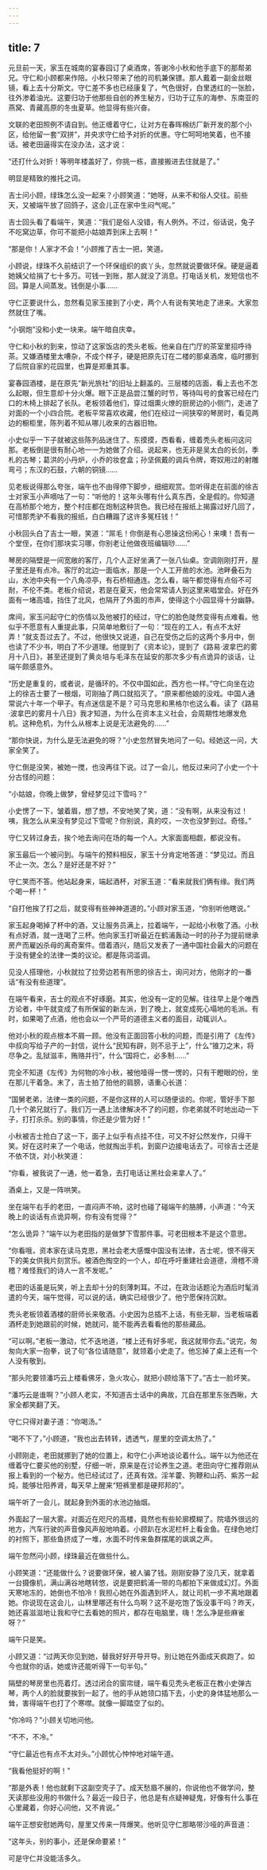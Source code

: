 ```yaml
---
---
---
```

title: 7
---




元旦前一天，家玉在城南的宴春园订了桌酒席，答谢冷小秋和他手底下的那帮弟兄。守仁和小顾都来作陪。小秋只带来了他的司机兼保镖。那人戴着一副金丝眼镜，看上去十分斯文。守仁差不多也已经康复了，气色很好，白里透红的一张脸，往外渗着油光。这要归功于他那些自创的养生秘方，归功于辽东的海参、东南亚的燕窝、青藏高原的冬虫夏草。他显得有些兴奋。

文联的老田照例不请自到。他正缠着守仁，让对方在春晖棉纺厂新开发的那个小区，给他留一套“双拼”，并央求守仁给予对折的优惠。守仁呵呵地笑着，也不接话。被老田逼得实在没办法，这才说：

“还打什么对折！等明年楼盖好了，你挑一栋，直接搬进去住就是了。”

明显是精致的推托之词。

吉士问小顾，绿珠怎么没一起来？小顾笑道：“她呀，从来不和俗人交往。前些天，又被端午放了回鸽子，这会儿正在家中生闷气呢。”

吉士回头看了看端午，笑道：“我们是俗人没错，有人例外。不过，俗话说，兔子不吃窝边草，你可不能把小姑娘弄到床上去啊！”

“那是你！人家才不会！”小顾推了吉士一把，笑道。

小顾说，绿珠不久前结识了一个环保组织的疯丫头，忽然就说要做环保。硬是逼着她姨父给捐了七十多万。可钱一到账，那人就没了消息。打电话关机，发短信也不回。算是人间蒸发。钱倒是小事……

守仁正要说什么，忽然看见家玉接到了小史，两个人有说有笑地走了进来。大家忽然就住了嘴。

“小钢炮”没和小史一块来。端午暗自庆幸。

守仁和小秋的到来，惊动了这家饭店的秃头老板。他亲自在门厅的茶室里招呼待茶。又嫌酒楼里太嘈杂，不成个样子，硬是把原先订在二楼的那桌酒席，临时挪到了后院自家的花园里，也算是郑重其事。

宴春园酒楼，是在原先“新光旅社”的旧址上翻盖的。三层楼的店面，看上去也不怎么起眼，但生意却十分火爆。眼下正是品尝江蟹的时节，等待叫号的食客已经在门口的木椅上排起了长队。老板领着他们，穿过烟熏火燎的厨房边的小侧门，走进了对面的一个小四合院。老板平常喜欢收藏，他们在经过一间狭窄的琴房时，看见两边的橱柜里，陈列着不知从哪儿收来的古器旧物。

小史似乎一下子就被这些陈列品迷住了。东摸摸，西看看，缠着秃头老板问这问那。老板倒是很有耐心地一一为她做了介绍。说起来，也无非是吴太白的长剑，季札的古琴；葛洪的小丹炉，小乔的妆奁盒；孙坚佩戴的调兵令牌，寄奴用过的射雕弯弓；东汉的石鼓，六朝的铜镜……

见老板说得那么夸张，端午也不由得停下脚步，细细观赏。忽听得走在前面的徐吉士对家玉小声嘀咕了一句：“听他的！这年头哪有什么真东西，全是假的。你知道在高桥那个地方，整个村庄都在炮制这种货色。我已经在报纸上揭露过好几回了，可惜那秃驴不看我的报纸，白白糟蹋了这许多冤枉钱！”

小秋回头白了吉士一眼，笑道：“屌毛！你倒是有心思操这份闲心！来噢！吾有一个堂侄，在你们那块实习哪，你别老让他做夜班编辑唦……”

琴房的隔壁是一间宽敞的客厅，几个人正好坐满了一张八仙桌。空调刚刚打开，屋子里还是有点冷。客厅的北边一面临水，那是一个人工开凿的水池。池畔叠石为山，水池中央有一个八角凉亭，有石桥相通连。怎么看，端午都觉得有点俗不可耐，不伦不类。老板介绍说，若是在夏天，他会常常请人到这里来唱堂会。好在外面有一堵高墙，挡住了北风，也隔开了外面的市声，使得这个小园显得十分幽静。

席间，家玉问起守仁的伤情以及他被打的经过，守仁的脸色陡然变得有点难看。他似乎不愿意有人重提此事，只简单地敷衍了一句：“现在的工人，有点不太好弄！”就支吾过去了。不过，他很快又说道，自己在受伤之后的这两个多月中，倒也读了不少书，明白了不少道理。他提到了《资本论》，提到了《路易·波拿巴的雾月十八日》，甚至还提到了黄炎培与毛泽东在延安的那次多少有点诡异的谈话，让端午颇感意外。

“历史是重复的，或者说，是循环的。不仅中国如此，西方也一样。”守仁向坐在边上的徐吉士要了一根烟，可刚抽了两口就掐灭了。“原来都他娘的没戏。中国人通常说六十年一个甲子。有点迷信是不是？可马克思和黑格尔也这么看。读了《路易·波拿巴的雾月十八日》我才知道，为什么在资本主义社会，会周期性地爆发危机。这种危机，为什么从根本上说是无法避免的……”

“那你快说，为什么是无法避免的呀？”小史忽然冒失地问了一句。经她这一问，大家全笑了。

守仁倒是没笑，被她一搅，也没再往下说。过了一会儿，他反过来问了小史一个十分古怪的问题：

“小姑娘，你晚上做梦，曾经梦见过下雪吗？”

小史愣了一下，皱着眉，想了想，不安地笑了笑，道：“没有啊，从来没有过！咦，我怎么从来没有梦见过下雪呢？你别说，真的哎，一次也没梦到过。奇怪。”

守仁又转过身去，挨个地去询问在场的每一个人。大家面面相觑，都说没有。

家玉最后一个被问到。与端午的预料相反，家玉十分肯定地答道：“梦见过。而且不止一次。怎么？是好还是不好？”

守仁笑而不答。他站起身来，端起酒杯，对家玉道：“看来就我们俩有缘。我们两个喝一杯！”

“自打他挨了打之后，就变得有些神神道道的。”小顾对家玉道，“你别听他瞎说。”

家玉起身喝掉了杯中的酒，又让服务员满上，拉着端午，一起给小秋敬了酒。小秋有点好酒，就一连喝了三杯。他向家玉打听最近在鹤浦轰动一时的孙子为提前继承房产而雇凶杀母的离奇案件。借着酒兴，随后又发表了一通中国社会最大的问题在于没有健全的法律一类的议论。都是陈词滥调。

见没人搭理他，小秋就拉了拉旁边若有所思的徐吉士，询问对方，他刚才的一番话“有没有些道理”。

在端午看来，吉士的观点不好琢磨。其实，他没有一定的见解。往往早上是个唯西方论者，中午就变成了有所保留的新左派，到了晚上，就变成死心塌地的毛派。有时，如果喝了点酒，他也会以一个严苛的道德主义者的面目，动辄训人。

他对小秋的观点根本不屑一顾。他没有正面回答小秋的问题，而是引用了《左传》中叔向写给子产的一封信，说什么“民知有辟，则不忌于上”，什么“锥刀之末，将尽争之。乱狱滋丰，贿赂并行”，什么“国将亡，必多制……”

完全不知道《左传》为何物的冷小秋，被他噎得一愣一愣的，只有干瞪眼的份，坐在那儿干着急。末了，吉士拍了拍他的肩膀，语重心长道：

“国舅老弟，法律一类的问题，不是你这样的人可以随便谈的。你呢，管好手下那几十个弟兄就行了。我们万一遇上法律解决不了的问题，你老弟就不时地出动一下子，打打杀杀。别的事情，你还是少管为好！”

小秋被吉士抢白了这一下，面子上似乎有点挂不住，可又不好公然发作，只得干笑。好在这时来了一个电话，他就掏出手机，到窗户边接电话去了。可徐吉士还是不依不饶，对小秋笑道：

“你看，被我说了一通，他一着急，去打电话让黑社会来拿人了。”

酒桌上，又是一阵哄笑。

坐在端午右手的老田，一直闷声不响，这时也碰了碰端午的胳膊，小声道：“今天晚上的谈话有点诡异啊，你有没有觉得？”

“怎么诡异？”端午以为老田指的是做梦下雪那件事。可老田根本不是这个意思。

“你看哦，资本家在读马克思，黑社会老大感慨中国没有法律，吉士呢，恨不得天下的美女供我片刻赏乐。被酒色掏空的一个人，却在呼吁重建社会道德，滑稽不滑稽？难怪我们的诗人一言不发呢。”

老田的话虽是玩笑，听上去却十分的刻薄刺耳。不过，在政治话题沦为酒后时髦消遣的今天，端午觉得，可以说的话，确实已经很少了。他宁愿保持沉默。





秃头老板领着酒楼的厨师长来敬酒。小史因为总插不上话，有些无聊，当老板端着酒杯走到她跟前的时候，她就问，能不能再去看看他的那些藏品。

“可以啊。”老板一激动，忙不迭地道，“楼上还有好多呢，我这就带你去。”说完，匆匆向大家一抱拳，说了句“各位请随意”，就领着小史走了。他忘掉了桌上还有一个人没有敬到。

“那头陀要领潘巧云上楼看佛牙，急火攻心，就把小顾给落下了。”吉士一脸坏笑。

“潘巧云是谁啊？”小顾人老实，不知道吉士话中的典故，兀自在那里东张西瞅，大家全都笑翻了天。

守仁只得对妻子道：“你喝汤。”

“喝不下了，”小顾道，“我也出去转转，透透气，屋里的空调太热了。”

小顾刚走，老田就挪到了她的位置上，和守仁小声地谈论着什么。端午以为他还在缠着守仁要买他的别墅，仔细一听，原来是在讨论养生之道。老田向守仁推荐刚从报上看到的一个秘方。他已经试过了，还真有效。淫羊藿、狗鞭和山药、紫苏一起炖，能够壮阳养肾，每天早上醒来“短裤里都是硬邦邦的”。

端午听了一会儿，就起身到外面的水池边抽烟。

外面起了一层大雾。对面近在咫尺的高楼，竟然也有些轮廓模糊了。院墙外很远的地方，汽车行驶的声音像风声般地响着。小顾趴在水泥栏杆上看金鱼。在绿色地灯的衬照下，那些鱼挤成了一堆，水面不时传来鱼群摆尾的飒飒之声。

端午忽然问小顾，绿珠最近在做些什么。

小顾笑道：“还能做什么？说要做环保，被人骗了钱。刚刚安静了没几天，就拿着一台摄像机，满山满谷地瞎转悠，说是要把鹤浦一带的鸟都拍下来做成幻灯。外面天寒地冻的，她倒也不怕冷！我担心她在外面遇到坏人，就让司机一步不离地跟着她。你说现在这会儿，山林里哪还有什么鸟啊？这不是吃饱了饭没事干吗？昨天，她还喜滋滋地让我和守仁去看她的照片，都存在电脑里，嗨！怎么净是些麻雀呀？”

端午只是笑。

小顾又道：“过两天你见到她，替我好好开导开导。别让她在外面成天疯跑了。如今也就你的话，她或许还能听得下一句半句。”





隔壁的琴房里也亮着灯。透过闭合的窗帘缝，端午看见秃头老板正在教小史弹古琴，两个人的脸就要挨到一起了。他的手从她领口插下去，小史的身体猛地那么一耸，害得端午也打了个寒噤。就像一脚踏空了似的。

“你冷吗？”小顾关切地问他。

“不不，不冷。”

“守仁最近也有点不太对头。”小顾忧心忡忡地对端午道。

“我看他挺好的啊！”

“那是外表！他也就剩下这副空壳子了。成天愁眉不展的，你说他也不做学问，整天读那些没用的书做什么？最近一段日子，他总是有点疑神疑鬼，好像有什么事在心里藏着，你好心问他，又不肯说。”

端午正想安慰她两句，屋里又传来一阵爆笑。他听见守仁那略带沙哑的声音道：

“这年头，别的事小，还是保命要紧！”





可是守仁并没能活多久。